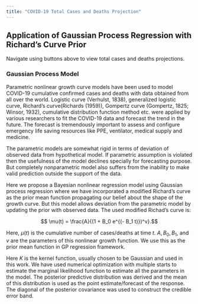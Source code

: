 ```yaml
---
title: "COVID-19 Total Cases and Deaths Projection"
---
```


## Application of Gaussian Process Regression with Richard's Curve Prior

Navigate using buttons above to view total cases and deaths projections.

### Gaussian Process Model

Parametric nonlinear growth curve models have been used to model COVID-19 cumulative confirmed cases and deaths with data obtained from all over the world. Logistic curve (Verhulst, 1838), generalized logistic curve, Richard's curve(Richards (1959)), Gompertz curve (Gompertz, 1825; Winsor, 1932), cumulative distribution function method etc. were applied by various researchers to fit the COVID-19 data and forecast the trend in the future. The forecast is tremendously important to assess and configure emergency life saving resources like PPE, ventilator, medical supply and medicine.

The parametric models are somewhat rigid in terms of deviation of observed data from hypothetical model. If parametric assumption is violated then the usefulness of the model declines specially for forecasting purpose. But completely nonparametric model also suffers from the inability to make valid prediction outside the support of the data. 

Here we propose a Bayesian nonlinear regression model using Gaussian process regression where we have incorporated a modified Richard's curve as the prior mean function propagating our belief about the shape of the growth curve. But this model allows deviation from the parametric model by updating the prior with observed data. The used modified Richad's curve is:

$$ \mu(t) = \frac{A}{(1 + B_0 e^{(- B_1 t)})^v}.$$

Here, $\mu(t)$ is the cumulative number of cases/deaths at time $t$. $A, B_0, B_1,$ and $v$ are the parameters of this nonlinear growth function. We use this as the prior mean function in GP regression framework.

\begin{align*}
Y(t) = f(t) + \varepsilon \\
f(\cdot) \sim \mathcal{GP}(\mu, K) \\
\varepsilon \sim N(0, \sigma^2)
\end{align*}

Here $K$ is the kernel function, usually chosen to be Gaussian and used in this work. We have used numerical optimization with multiple starts to estimate the marginal likelihood function to estimate all the parameters in the model. The posterior predictive distribution was derived and the mean of this distribution is used as the point estimate/forecast of the response. The diagonal of the posterior covariance was used to construct the credible error band.



